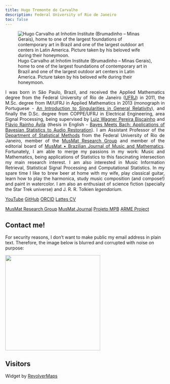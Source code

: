 ```yaml
---
title: Hugo Tremonte de Carvalho
description: Federal University of Rio de Janeiro
toc: false
---
```


![Hugo Carvalho at Inhotim Institute (Brumadinho -- Minas Gerais), home to one of the largest foundations of contemporary art in Brazil and one of the largest outdoor art centers in Latin America. Picture taken by his beloved wife during their honeymoon.](photo.jpg)

<div style="text-align: justify">
I was born in São Paulo, Brazil, and received the Applied Mathematics degree from the Federal University of Rio de Janeiro ([UFRJ](https://ufrj.br/)) in 2011, the M.Sc. degree from IM/UFRJ in Applied Mathematics in 2013 (monograph in Portuguese - [An Introduction to Singularities in General Relativity](http://objdig.ufrj.br/11/dissert/795029.pdf)), and finally the D.Sc. degree from COPPE/UFRJ in Electrical Engineering, area Signal Processing, being supervised by [Luiz Wagner Pereira Biscainho](http://lattes.cnpq.br/1765239890846505) and [Flávio Rainho Ávila](http://lattes.cnpq.br/6480915325344415) (thesis in English - [Bayes Meets Bach: Applications of Bayesian Statistics to Audio Restoration](http://www.pee.ufrj.br/index.php/pt/producao-academica/teses-de-doutorado/2017-1/2016033153-bayes-meets-bach-applications-of-bayesian-statistics-to-audio-restoration/file)). I am Assistant Professor of the [Department of Statistical Methods](http://www.dme.ufrj.br/) from the Federal University of Rio de Janeiro, member of the [MusMat Research Group](https://musmat.org/) and member of the editorial board of [MusMat • Brazilian Journal of Music and Mathematics](https://musmat.org/en/musmat-journal/). Fortunately, I am able to merge my passions in my work: Music and Mathematics, being applications of Statistics to this fascinating intersection my main research interest. I am also interested in Music Information Retrieval, Statistical Signal Processing and Computational Statistics. In my spare time I like to brew beer at home with my wife, play classical guitar, learn how to play the harmonica, study music composition (and compose!) and paint in watercolor. I am also an enthusiast of science fiction (specially the Star Trek universe) and J. R. R. Tolkien *legendarium*.
</div>

<a class="btn btn-outline-primary" href="https://www.youtube.com/@profhugocarvalhoufrj" role="button">YouTube</a>
<a class="btn btn-outline-primary" href="https://github.com/HugoCarvalhoUFRJ" role="button">GitHub</a>
<a class="btn btn-outline-primary" href="https://orcid.org/0000-0003-0776-0400" role="button">ORCID</a>
<a class="btn btn-outline-primary" href="http://lattes.cnpq.br/4007053253975343" role="button">Lattes CV</a>

<a class="btn btn-outline-primary" href="https://musmat.org/" role="button">MusMat Research Group</a>
<a class="btn btn-outline-primary" href="https://musmat.org/musmat-journal/" role="button">MusMat Journal</a>
<a class="btn btn-outline-primary" href="https://projetompb.github.io/site/" role="button">Projeto MPB</a>
<a class="btn btn-outline-primary" href="https://arme-project.co.uk/" role="button">ARME Project</a>

## Contact me!
For security reasons, I don't want to make public my email address in plain text. Therefore, the image below is blurred and corrupted with noise on purpose:

![](email.png){width=300}

## Visitors
Widget by [RevolverMaps](https://www.revolvermaps.com/)

<div style="display:inline-block;width:300px;">
<script type="text/javascript" src="//rf.revolvermaps.com/0/0/7.js?i=5bqacd1m86k&amp;m=0&amp;c=ff0000&amp;cr1=ffffff&amp;br=10&amp;sx=0" async="async"></script>
</div>
